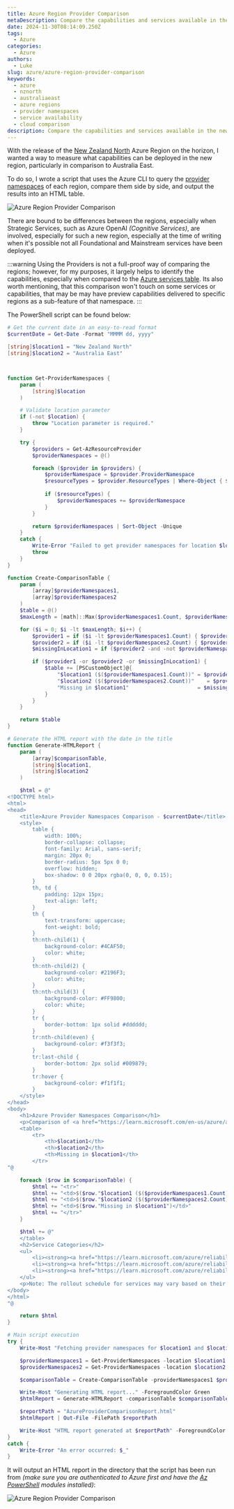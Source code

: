 ```yaml
---
title: Azure Region Provider Comparison
metaDescription: Compare the capabilities and services available in the new Azure region for example, New Zealand North, with those in Australia East.
date: 2024-11-30T08:14:09.250Z
tags:
  - Azure
categories:
  - Azure
authors:
  - Luke
slug: azure/azure-region-provider-comparison
keywords:
  - azure
  - nznorth
  - australiaeast
  - azure regions
  - provider namespaces
  - service availability
  - cloud comparison
description: Compare the capabilities and services available in the new Azure region, for example, New Zealand North, with those in Australia East.
---
```


With the release of the [New Zealand North](https://datacenters.microsoft.com/globe/explore?info=region_newzealandnorth) Azure Region on the horizon, I wanted a way to measure what capabilities can be deployed in the new region, particularly in comparison to Australia East.

To do so, I wrote a script that uses the Azure CLI to query the [provider namespaces](https://learn.microsoft.com/en-us/azure/azure-resource-manager/management/azure-services-resource-providers?WT.mc_id=AZ-MVP-5004796) of each region, compare them side by side, and output the results into an HTML table.

![Azure Region Provider Comparison](images/RegionCompare_AustraliaVsNZN.png)

<!--truncate-->

There are bound to be differences between the regions, especially when Strategic Services, such as Azure OpenAI _(Cognitive Services)_, are involved, especially for such a new region, especially at the time of writing when it's possible not all Foundational and Mainstream services have been deployed.

:::warning
Using the Providers is not a full-proof way of comparing the regions; however, for my purposes, it largely helps to identify the capabilities, especially when compared to the [Azure services table](https://learn.microsoft.com/en-us/azure/azure-resource-manager/management/azure-services-resource-providers?WT.mc_id=AZ-MVP-5004796). Its also worth mentioning, that this comparison won't touch on some services or capabilities, that may be may have preview capabilities delivered to specific regions as a sub-feature of that namespace.
:::

The PowerShell script can be found below:

```powershell title="RegionProvider_Compare.ps1"
# Get the current date in an easy-to-read format
$currentDate = Get-Date -Format "MMMM dd, yyyy"

[string]$location1 = "New Zealand North"
[string]$location2 = "Australia East"



function Get-ProviderNamespaces {
    param (
        [string]$location
    )

    # Validate location parameter
    if (-not $location) {
        throw "Location parameter is required."
    }

    try {
        $providers = Get-AzResourceProvider
        $providerNamespaces = @()

        foreach ($provider in $providers) {
            $providerNamespace = $provider.ProviderNamespace
            $resourceTypes = $provider.ResourceTypes | Where-Object { $_.Locations -contains $location }
            
            if ($resourceTypes) {
                $providerNamespaces += $providerNamespace
            }
        }

        return $providerNamespaces | Sort-Object -Unique
    }
    catch {
        Write-Error "Failed to get provider namespaces for location $location : $_"
        throw
    }
}

function Create-ComparisonTable {
    param (
        [array]$providerNamespaces1,
        [array]$providerNamespaces2
    )
    $table = @()
    $maxLength = [math]::Max($providerNamespaces1.Count, $providerNamespaces2.Count)

    for ($i = 0; $i -lt $maxLength; $i++) {
        $provider1 = if ($i -lt $providerNamespaces1.Count) { $providerNamespaces1[$i] } else { "" }
        $provider2 = if ($i -lt $providerNamespaces2.Count) { $providerNamespaces2[$i] } else { "" }
        $missingInLocation1 = if ($provider2 -and -not $providerNamespaces1.Contains($provider2)) { $provider2.Trim() } else { "" }

        if ($provider1 -or $provider2 -or $missingInLocation1) {
            $table += [PSCustomObject]@{
                "$location1 ($($providerNamespaces1.Count))" = $provider1
                "$location2 ($($providerNamespaces2.Count))"    = $provider2
                "Missing in $location1"                      = $missingInLocation1
            }
        }
    }

    return $table
}

# Generate the HTML report with the date in the title
function Generate-HTMLReport {
    param (
        [array]$comparisonTable,
        [string]$location1,
        [string]$location2
    )

    $html = @"
<!DOCTYPE html>
<html>
<head>
    <title>Azure Provider Namespaces Comparison - $currentDate</title>
    <style>
        table { 
            width: 100%; 
            border-collapse: collapse; 
            font-family: Arial, sans-serif; 
            margin: 20px 0; 
            border-radius: 5px 5px 0 0; 
            overflow: hidden; 
            box-shadow: 0 0 20px rgba(0, 0, 0, 0.15); 
        }
        th, td { 
            padding: 12px 15px; 
            text-align: left; 
        }
        th { 
            text-transform: uppercase; 
            font-weight: bold; 
        }
        th:nth-child(1) { 
            background-color: #4CAF50; 
            color: white; 
        }
        th:nth-child(2) { 
            background-color: #2196F3; 
            color: white; 
        }
        th:nth-child(3) { 
            background-color: #FF9800; 
            color: white; 
        }
        tr { 
            border-bottom: 1px solid #dddddd; 
        }
        tr:nth-child(even) { 
            background-color: #f3f3f3; 
        }
        tr:last-child { 
            border-bottom: 2px solid #009879; 
        }
        tr:hover { 
            background-color: #f1f1f1; 
        }
    </style>
</head>
<body>
    <h1>Azure Provider Namespaces Comparison</h1>
    <p>Comparison of <a href="https://learn.microsoft.com/en-us/azure/azure-resource-manager/management/azure-services-resource-providers?WT.mc_id=AZ-MVP-5004796">provider namespaces</a> between <strong>$location1</strong> and <strong>$location2</strong> as of $currentDate.</p>
    <table>
        <tr>
            <th>$location1</th>
            <th>$location2</th>
            <th>Missing in $location1</th>
        </tr>
"@

    foreach ($row in $comparisonTable) {
        $html += "<tr>"
        $html += "<td>$($row."$location1 ($($providerNamespaces1.Count))")</td>"
        $html += "<td>$($row."$location2 ($($providerNamespaces2.Count))")</td>"
        $html += "<td>$($row."Missing in $location1")</td>"
        $html += "</tr>"
    }

    $html += @"
    </table>
    <h2>Service Categories</h2>
    <ul>
        <li><strong><a href="https://learn.microsoft.com/azure/reliability/availability-service-by-category?WT.mc_id=AZ-MVP-5004796#available-services-by-region-category">Foundational</a></strong>: Available in all recommended and alternate regions when the region is generally available, or within 90 days of a new foundational service becoming generally available.</li>
        <li><strong><a href="https://learn.microsoft.com/azure/reliability/availability-service-by-category?WT.mc_id=AZ-MVP-5004796#available-services-by-region-category">Mainstream</a></strong>: Available in all recommended regions within 90 days of the region general availability. Demand-driven in alternate regions, and many are already deployed into a large subset of alternate regions.</li>
        <li><strong><a href="https://learn.microsoft.com/azure/reliability/availability-service-by-category?WT.mc_id=AZ-MVP-5004796#strategic-services">Strategic</a></strong>: Targeted service offerings, often industry-focused or backed by customized hardware. Demand-driven availability across regions.</li>
    </ul>
    <p>Note: The rollout schedule for services may vary based on their category and region, with Foundational Services being prioritized for early adoption, followed by Mainstream services (+90 days after GA), and finally Strategic services as demand requirements. Make sure you let your Microsoft account team know if a Strategic Service is required in your region.</p>
</body>
</html>
"@

    return $html
}

# Main script execution
try {
    Write-Host "Fetching provider namespaces for $location1 and $location2 ..." -ForegroundColor Green

    $providerNamespaces1 = Get-ProviderNamespaces -location $location1
    $providerNamespaces2 = Get-ProviderNamespaces -location $location2

    $comparisonTable = Create-ComparisonTable -providerNamespaces1 $providerNamespaces1 -providerNamespaces2 $providerNamespaces2

    Write-Host "Generating HTML report..." -ForegroundColor Green
    $htmlReport = Generate-HTMLReport -comparisonTable $comparisonTable -location1 $location1 -location2 $location2

    $reportPath = "AzureProviderComparisonReport.html"
    $htmlReport | Out-File -FilePath $reportPath

    Write-Host "HTML report generated at $reportPath" -ForegroundColor Green
}
catch {
    Write-Error "An error occurred: $_"
}
```

It will output an HTML report in the directory that the script has been run from _(make sure you are authenticated to Azure first and have the [Az PowerShell](https://learn.microsoft.com/powershell/azure/new-azureps-module-az?view=azps-13.0.0&WT.mc_id=AZ-MVP-5004796) modules installed)_:

![Azure Region Provider Comparison](images/RegionCompare_HTMLReport.jpg)
